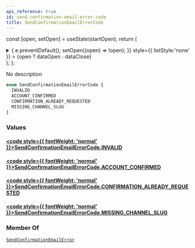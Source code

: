 ```yaml
---
api_reference: true
id: send-confirmation-email-error-code
title: SendConfirmationEmailErrorCode
---
```






const [open, setOpen] = useState(startOpen);
return (
<details {...(open ? { open: true } : {})} className="details" style={{ border:'none', boxShadow:'none', background:'var(--ifm-background-color)' }}>
<summary
onClick={(e) => {
e.preventDefault();
setOpen((open) => !open);
}}
style={{ listStyle:'none' }} >
{open ? dataOpen : dataClose}
</summary>
{open && children}
</details>
);
};

No description

```graphql
enum SendConfirmationEmailErrorCode {
  INVALID
  ACCOUNT_CONFIRMED
  CONFIRMATION_ALREADY_REQUESTED
  MISSING_CHANNEL_SLUG
}
```

### Values

#### [<code style={{ fontWeight: 'normal' }}>SendConfirmationEmailErrorCode.<b>INVALID</b></code>](#)

#### [<code style={{ fontWeight: 'normal' }}>SendConfirmationEmailErrorCode.<b>ACCOUNT_CONFIRMED</b></code>](#)

#### [<code style={{ fontWeight: 'normal' }}>SendConfirmationEmailErrorCode.<b>CONFIRMATION_ALREADY_REQUESTED</b></code>](#)

#### [<code style={{ fontWeight: 'normal' }}>SendConfirmationEmailErrorCode.<b>MISSING_CHANNEL_SLUG</b></code>](#)

### Member Of

[`SendConfirmationEmailError`](../../../api-reference/users/objects/send-confirmation-email-error.mdx) <Badge class="badge badge--secondary" text="object"/>
